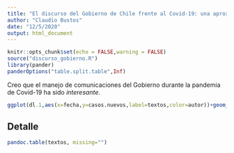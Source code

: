 ```yaml
---
title: "El discurso del Gobierno de Chile frente al Covid-19: una aproximación gráfica"
author: "Claudio Bustos"
date: "12/5/2020"
output: html_document
---
```


```r
knitr::opts_chunk$set(echo = FALSE,warning = FALSE)
source("discurso_gobierno.R")
library(pander)
panderOptions("table.split.table",Inf)
```

Creo que el manejo de comunicaciones del Gobierno durante la pandemia de Covid-19 ha sido *interesante*.


```r
ggplot(dl.1,aes(x=fecha,y=casos.nuevos,label=textos,color=autor))+geom_point()+geom_smooth(color='blue', method="loess")+geom_label_repel(data=  dl.1[!is.na(dl.1$textos),],  mapping = aes(x=fecha, y=casos.nuevos,label=textos), segment.colour="black", box.padding=0.5, hjust        = 1,nudge_x=2000)+labs(title = "Los discursos del Gobierno por el Covid 19", x="Fecha",y="casos nuevos por día")+xlim(as.Date("2020-03-01"),as.Date("2020-06-15"))+scale_color_manual(values=c("#666666","orange","blue","darkgreen","red","darkorange"))+theme_bw()
```

## Detalle

```r
pandoc.table(textos, missing="")
```

